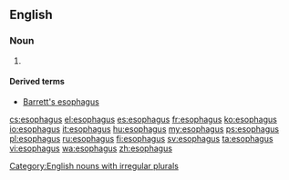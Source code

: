 ==English==

===Noun===
{{en-noun|esophag|i}}

# {{context|US|lang=en}} {{alternative spelling of|oesophagus}}
====Derived terms====
* [[Barrett's esophagus]]
[[Category:English nouns with irregular plurals]]

[[cs:esophagus]]
[[el:esophagus]]
[[es:esophagus]]
[[fr:esophagus]]
[[ko:esophagus]]
[[io:esophagus]]
[[it:esophagus]]
[[hu:esophagus]]
[[my:esophagus]]
[[ps:esophagus]]
[[pl:esophagus]]
[[ru:esophagus]]
[[fi:esophagus]]
[[sv:esophagus]]
[[ta:esophagus]]
[[vi:esophagus]]
[[wa:esophagus]]
[[zh:esophagus]]